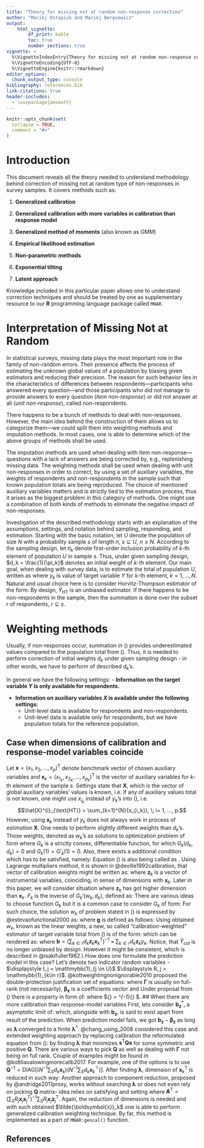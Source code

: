 ```yaml
---
title: "Theory for missing not at random non-response correction"
author: "Maciej Ostapiuk and Maciej Beręsewicz"
output: 
    html_vignette:
        df_print: kable
        toc: true
        number_sections: true
vignette: >
  %\VignetteIndexEntry{Theory for missing not at random non-response correction}
  %\VignetteEncoding{UTF-8}
  %\VignetteEngine{knitr::rmarkdown}
editor_options: 
  chunk_output_type: console
bibliography: references.bib
link-citations: true
header-includes: 
  - \usepackage{amsmath}
---
```


```r
knitr::opts_chunk$set(
  collapse = TRUE,
  comment = "#>"
)
```

\newcommand{\bX}{\boldsymbol{X}}
\newcommand{\bx}{\boldsymbol{x}}
\newcommand{\bY}{\boldsymbol{Y}}
\newcommand{\by}{\boldsymbol{y}}
\newcommand{\bh}{\boldsymbol{h}}
\newcommand{\bg}{\boldsymbol{g}}
\newcommand{\bH}{\boldsymbol{H}}
\newcommand{\ba}{\boldsymbol{a}}
\newcommand{\bp}{\boldsymbol{p}}
\newcommand{\bA}{\boldsymbol{A}}
\newcommand{\bw}{\boldsymbol{w}}
\newcommand{\bd}{\boldsymbol{d}}
\newcommand{\bZ}{\boldsymbol{Z}}
\newcommand{\bz}{\boldsymbol{z}}
\newcommand{\bv}{\boldsymbol{v}}
\newcommand{\bb}{\boldsymbol{b}}
\newcommand{\bu}{\boldsymbol{u}}
\newcommand{\bU}{\boldsymbol{U}}
\newcommand{\bQ}{\boldsymbol{Q}}
\newcommand{\bG}{\boldsymbol{G}}
\newcommand{\HT}{\text{\rm HT}}

\newcommand{\bbeta}{\boldsymbol{\beta}}
\newcommand{\balpha}{\boldsymbol{\alpha}}
\newcommand{\btau}{\boldsymbol{\tau}}
\newcommand{\bgamma}{\boldsymbol{\gamma}}
\newcommand{\bGamma}{\boldsymbol{\Gamma}}
\newcommand{\btheta}{\boldsymbol{\theta}}
\newcommand{\blambda}{\boldsymbol{\lambda}}
\newcommand{\bPhi}{\boldsymbol{\Phi}}
\newcommand{\bEta}{\boldsymbol{\eta}}

\newcommand{\bZero}{\boldsymbol{0}}
\newcommand{\indicator}{\mathmybb{1}}

\newcommand{\colvec}{\operatorname{colvec}}
\newcommand{\logit}{\operatorname{logit}}
\newcommand{\Exp}{\operatorname{Exp}}
\newcommand{\Ber}{\operatorname{Bernoulli}}
\newcommand{\Uni}{\operatorname{Uniform}}
\newcommand{\argmin}{\operatorname{argmin}}


# Introduction

This document reveals all the theory needed to understand methodology behind correction of missing not at random type of non-responses in survey samples. It covers methods such as:

1. **Generalized calibration** 

2. **Generalized calibration with more variables in calibration than response model**

3. **Generalized method of moments** (also known as *GMM*)

4. **Empirical likelihood estimation**

5. **Non-parametric methods**

6. **Exponential tilting**

7. **Latent approach**

Knowledge included in this particular paper allows one to understand correction techniques and should be treated by one as supplementary resource to our **R** programming language package called `MNAR`.

# Interpretation of Missing Not at Random

In statistical surveys, missing data plays the most important role in the family of non-random errors. Their presence affects the process of estimating the unknown global values of a population by biasing given estimators and reducing their precision. The reason for such behavior lies in the characteristics of differences between respondents—participants who answered every question—and those participants who did not manage to provide answers to every question (*item non-response*) or did not answer at all (*unit non-response*), called non-respondents.

There happens to be a bunch of methods to deal with non-responses. However, the main idea behind the construction of them allows us to categorize them—we could split them into weighting methods and imputation methods. In most cases, one is able to determine which of the above groups of methods shall be used.

The imputation methods are used when dealing with item non-response—questions with a lack of answers are being corrected by, e.g., replenishing missing data. The weighting methods shall be used when dealing with unit non-responses in order to correct, by using a set of auxiliary variables, the weights of respondents and non-respondents in the sample such that known population totals are being reproduced. The choice of mentioned auxiliary variables matters and is strictly tied to the estimation process, thus it arises as the biggest problem in this category of methods. One might use a combination of both kinds of methods to eliminate the negative impact of non-responses.

Investigation of the described methodology starts with an explanation of the assumptions, settings, and notation behind sampling, responding, and estimation.
Starting with the basic notation, let $U$ denote the population of size $N$ with a probability sample $s$ of length $n$, $s \subseteq U$, $n \leq N$. According to the sampling design, let $\pi_k$ denote first-order inclusion probability of $k$-th element of population $U$ in sample $s$. Thus, under given sampling design, $d_k = \frac{1}{\pi_k}$ denotes an initial weight of $k$-th element. Our main goal, when dealing with survey data, is to estimate the total of population $U$, written as 
\begin{equation}\label{eq:Pop. total}
Y = \sum_{k=1}^{N}{y_k},
\end{equation} 
where $y_k$ is value of target variable $Y$ for $k$-th element, $k = 1,...,N$. Natural and usual choice here is to consider Horvitz-Thompson estimator of the form:
\begin{equation}\label{eq:HT estimator}
\hat{Y}_{\text{HT}} = \sum_{k \in s}{d_k y_k}.
\end{equation}
By design, $\hat{Y}_{\text{HT}}$ is an unbiased estimator. If there happens to be non-respondents in the sample, then the summation is done over the subset $r$ of respondents,  $r \subseteq s$.

# Weighting methods
Usually, if non-responses occur, summation in (\ref{eq:HT estimator}) provides underestimated values compared to the population total from (\ref{eq:Pop. total}). Thus, it is needed to perform correction of initial weights $d_k$ under given sampling design - in other words, we have to perform \textbf{calibration} of described $d_k$'s.

In general we have the following settings:
- **Information on the target variable $Y$ is only available for respondents.**

- **Information on auxiliary variables $X$ is available under the following settings:**
  - Unit-level data is available for respondents and non-respondents.
  - Unit-level data is available only for respondents, but we have population totals for the reference population.
  
## Case when dimensions of calibration and response-model variables coincide

Let $\bx= (x_1, x_2, ..., x_p)^{\text{T}}$ denote benchmark vector of chosen auxiliary variables and $\bx_{k} = (x_{1_k}, x_{2_k}, ..., x_{p_k})^{\text{T}}$ is the vector of auxiliary variables for $k$-th element of the sample $s$. Settings state that $\bX$, which is the vector of global auxiliary variables' values is known, i.e.
\begin{equation}\label{eq:Aux. Total}
    \bX = \left(\sum_{k=1}^{N}{x_{1_k}}, \sum_{k=1}^{N}{x_{2_k}}, ..., \sum_{k=1}^{N}{x_{p_k}}\right)^{\text{T}} = \sum_{k \in U}{\bx_k}. 
\end{equation}
If any of auxiliary values total is not known, one might use $x_{i_{k}}$ instead of $y_k$'s into (\ref{eq:HT estimator}), i.e. $$\hat{X}^{i}_{\text{HT}} = \sum_{k=1}^{N}{x_{i_k}}, \; i= 1, ..., p.$$
However, using $\bx_k$ instead of $y_k$ does not always work in process of estimation $\bX$. One needs to perform slightly different weights than $d_k$'s. Those weights, denoted as $w_k$'s as solutions to optimization problem of form 
\begin{equation}\label{eq: optimization w_k}
    \argmin_{w_k}{\sum_{k\in r}G_k\left(w_k,d_k\right)},
\end{equation}
where $G_k$ is a strictly convex, differentiable function, for which $G_k(d_k,d_k) = 0$ and $G_k(1) = G'_k(1) = 0$. Also, there exists   a additional condition which has to be satisfied, namely:
\begin{equation}\label{eq: calib eq}
    \sum_{k\in r}{w_k\bx_k} = \sum_{k\in U}{\bx_k}.
\end{equation}
Equation (\ref{eq: calib eq}) is also being called as \textbf{calibration equation}. Using Lagrange multipliers method, it is shown in @deville1992calibration, that vector of calibration weights might be written as:
\begin{equation}\label{eq: w_k minimizers form}
    w_k = d_k F_k (\blambda^{\text{T}}\bz_k)
\end{equation}
where $\bz_k$ is a vector of instrumental variables, coinciding, in sense of dimensions with $\bx_k$. Later in this paper, we will consider situation where $\bz_k$ has got higher dimension than $\bx_k$. $F_k$ is the inverse of $G_k'(w_k, d_k)$, defined as:
\begin{equation}\label{eq: partial derivative of G_k}
    G_k'(w_k, d_k) = \frac{\partial{G_k(w_k, d_k)}}{\partial w_k}.
\end{equation}
There are various ideas to choose function $G_k$ but it is a common case to consider $G_k$ of form:
\begin{equation}\label{eq: G_k example}
    G_k(w_k,d_k) = \frac{\left(w_k - d_k\right)^2}{2d_k}
\end{equation}
For such choice, the solution $w_k$ of problem stated in (\ref{eq: optimization w_k}) is expressed by @estevaofunctional2000 as:
\begin{equation}\label{eq:G_k optimizers}
w_k = d_k(1 + \bz_k^{\text{T}}\blambda),
\end{equation}
where $\bg$ is defined as follows:
\begin{equation}\label{eq: g vector}
    \bg = \left(\sum_{k \in r}{d_k\bx_k\bz_k^{\text{T}}}\right)^{-1} \times \left(\bX - \sum_{k\in r}{d_k \bx_k}\right).
\end{equation}
Using obtained $w_k$, known as the linear weights, a new, so called "calibration-weighted" estimator of target variable total from (\ref{eq:Pop. total}) is of the form:
\begin{equation}\label{eq: calibration-weighted estimator}
    \hat{Y}_{\text{cal}} = \sum_{k \in r}{w_k y_k},
\end{equation}
which can be rendered as:
\begin{equation}\label{eq: rendered calibration-weighted estimator}
    \hat{Y}_{\text{cal}} = \sum_{k \in r }{d_k y_k} + \left(\bX - \sum_{k\in r}{d_k \bx_k}\right)\bb,
\end{equation}
where $\displaystyle \bb = \left(\sum_{k \in r}{d_k\bz_k\bx_k^{\text{T}}}\right)^{-1} \times \sum_{k \in r}{d_k\bz_k y_k}$. Notice, that $\hat{Y}_{cal}$ is no longer unbiased by design. However it might be consistent, which is described in @isakifuller1982.\\
How does one formulate the prediction model in this case? Let's denote two indicator random variables - $\displaystyle I_j = \indicator_{j \in U}$ $\displaystyle R_j = \indicator_{k\in r}$. @kottweightingnonignorable2010 proposed the double-protection  justiﬁcation set of equations:
\begin{equation}\label{eq: double-security-pred.framework}
\left\{\begin{array}{lll} 
y_k &= \bx_k^{\text{T}} \bbeta_{\bx} + \epsilon_k\\
\bz_k &= \bx_k^{\text{T}}\bGamma + \boldsymbol{\eta}_k^{\text{T}},\\
\end{array} \right.
\end{equation}
where $\bGamma$ is usually on full-rank (not necessarily), $\bbeta_{\bx}$ is a coefficients vector and
\begin{equation}
\E{\left(\epsilon_k|\bx_j,I_j,R_j\right)} = 0, \;\; \E{\left(\boldsymbol{\eta_k}|\bx_j,I_j,R_j\right)} = 0.
\end{equation}
Under proposal from (\ref{eq: double-security-pred.framework}) there is a property in form of:
\begin{equation}\label{eq: property of 2-sec prediction}
\left(y_k - \bz_k^{\text{T}}\bbeta_{\bz}\right)|\bx_k = \left(\epsilon - \boldsymbol{\eta}_k^{\text{T}}\bGamma^{-1}\bbeta_{\bx}\right)|\bx_k,
\end{equation}
where $\bbeta_{\bz} = \bGamma^{-1}\bbeta_{\bx} $.
## When there are more calibration than response-model variables
First, lets consider $\bb_{\bz}^{*}$, a asymptotic limit of:
\begin{equation}\label{eq: b_z}
    \bb_{\bz} =  \left(\sum_{k \in S}{d_kR_kF'_k(\bx_k^{\text{T}}\blambda)\bx_k}\bz_k^{\text{T}}\right)^{-1} \times \sum_{k \in S}{d_kR_kF'_k(\bx_k^{\text{T}}\blambda)\bx_ky_k},
\end{equation}
which, alongside with $\bb_{\bz}$, is said to exist apart from result of the prediction. When prediction model fails, we got $\bb_{\bz} - \bbeta_{\bz}$ as long as $\blambda$ converged to a finite $\blambda^{*}$. @chang_using_2008 considered this case and extended weighting approach by replacing calibration the reformulated equation from (\ref{eq: calib eq}):
\begin{equation}\label{eq: reformulated calib. eq.}
\boldsymbol{s} = \frac{1}{N} \left[\sum_{k \in S}{d_kR_kF_k(\bx_k^{\text{T}}\blambda)\bz_k}\bx_k- \sum_{k \in S}{d_k\bx_k}\right] = \bZero
\end{equation}
by finding $\blambda$ that minimizes $\boldsymbol{s}^{\text{T}}\bQ\boldsymbol{s}$ for some symmetric and positive $\bQ$. There are various ways to pick $\bQ$ as well as dealing with $\bGamma$ not being on full rank. Couple of examples might be found in @kottliaoalowingmorecalib2017. For example, one of the options is to use $\displaystyle \mathbf{\bQ}^{-1} = \text{DIAG}\left[\left({N}^{-1} \sum_{S} d_k \mathbf{\bx}_k\right) \left({N}^{-1}\sum_{S} d_k \mathbf{\bx}_k^\top \right)\right]$. After finding $\blambda$, dimension of $\bx_k^{\text{T}}$ is reduced in such way:
\begin{align*}
\tilde{\bx}_k^T &= N^{-1} \bQ \sum_{j \in S} d_j R_j F_k' \left( \bz_j^T \blambda \right) \bx_j \bz_j^T\\
&= \bx_k^T \left( \sum_{j \in S} d_j R_j F_k' \left( \bz_j^T \blambda \right) \bx_j \bx_j^T \right)^{-1} \sum_{j \in S} d_j R_j F_k' \left( \bz_j^T \mathbf{g} \right) \bx_j \bz_j^T\\
&= \bx_k^T \mathbf{B}_{\bz}.
\end{align*}
Another approach to component reduction, proposed by @andridge2011proxy, works without searching $\blambda$ or does not even rely on picking $\bQ$ matrix- idea relies on satisfying
\begin{equation}\label{eq: reformulated calib.eq}
\sum_{k \in S} w_k \tilde{\bx}_k = \sum_{k \in S} d_k R_k F_k \tilde{\bx}_k = \sum_{k \in S} d_k \tilde{\bx}_k
\end{equation}
and setting
\begin{equation}\label{eq: setting A&L}
\tilde{\bx}_k^{\text{T}} = \bx_k^{\text{T}}\bA^{\text{T}},
\end{equation}
where $\bA^{\text{T}} =\left(\sum_{S}{R_j\bx_j\bx_j^{\text{T}}}\right)^{-1} \sum_{S}{R_j\bx_j\bz_j^{\text{T}}}$. Again, the reduction of dimensions is needed and with such obtained $\tilde{\bx}_k$ one is able to perform generalized calibration weighting technique. By far, this method is implemented as a part of `MNAR:gencal()` function.

## References




